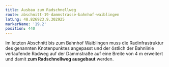 ```yaml
---
title: Ausbau zum Radschnellweg
route: abschnitt-19-dammstrasse-bahnhof-waiblingen
latLng: 48.826923,9.302925
markerName: '19.2'
position: 440
---
```

Im letzten Abschnitt bis zum Bahnhof Waiblingen muss die Radinfrastruktur des genannten Knotenpunktes angepasst und der östlich der Bahnlinie verlaufende Radweg auf der Dammstraße auf eine Breite von 4 m erweitert und damit **zum Radschnellweg ausgebaut** werden.
